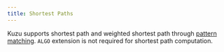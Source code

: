 ```yaml
---
title: Shortest Paths
---
```


Kuzu supports shortest path and weighted shortest path through [pattern matching](/cypher/query-clauses/match#shortest-path).
`ALGO` extension is not required for shortest path computation.